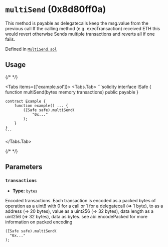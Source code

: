 



# `multiSend` (0x8d80ff0a)



This method is payable as delegatecalls keep the msg.value from the previous call
If the calling method (e.g. execTransaction) received ETH this would revert otherwise
Sends multiple transactions and reverts all if one fails.




Defined in [`MultiSend.sol`](https://github.com/safe-global/safe-smart-account/tree/v1.4.1/contracts/libraries/MultiSend.sol#L30)


## Usage

{/* <!-- vale off --> */}

<Tabs items={['example.sol']}>
  <Tabs.Tab>
    ```solidity
    interface ISafe {
        function multiSend(bytes memory transactions) public payable
    }

    contract Example {
        function example() ... {
            (ISafe safe).multiSend(
                "0x..."
            );
        }
    }
    ```
  </Tabs.Tab>
</Tabs>

{/* <!-- vale on --> */}



## Parameters

### `transactions`

  - **Type:** `bytes`

  Encoded transactions. Each transaction is encoded as a packed bytes of operation as a uint8 with 0 for a call or 1 for a delegatecall (=> 1 byte), to as a address (=> 20 bytes), value as a uint256 (=> 32 bytes), data length as a uint256 (=> 32 bytes), data as bytes. see abi.encodePacked for more information on packed encoding

  ```solidity focus=2
  (ISafe safe).multiSend(
    "0x..."
  );
  ```





